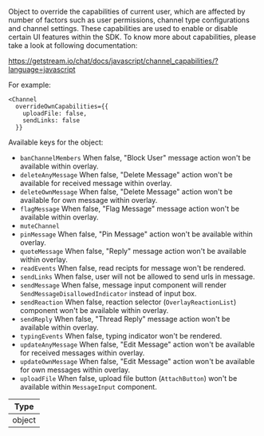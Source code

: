 Object to override the capabilities of current user, which are affected by number of factors such as user permissions, channel type configurations and channel settings.
These capabilities are used to enable or disable certain UI features within the SDK. To know more about capabilities, please take a look at following documentation:

https://getstream.io/chat/docs/javascript/channel_capabilities/?language=javascript

For example: 

```tsx
<Channel
  overrideOwnCapabilities={{
    uploadFile: false,
    sendLinks: false
  }}
```

Available keys for the object:

- `banChannelMembers` When false, "Block User" message action won't be available within overlay.
- `deleteAnyMessage` When false, "Delete Message" action won't be available for received message within overlay.
- `deleteOwnMessage` When false, "Delete Message" action won't be available for own message within overlay.
- `flagMessage` When false, "Flag Message" message action won't be available within overlay.
- `muteChannel`
- `pinMessage` When false, "Pin Message" action won't be available within overlay.
- `quoteMessage` When false, "Reply" message action won't be available within overlay.
- `readEvents` When false, read recipts for message won't be rendered.
- `sendLinks` When false, user will not be allowed to send urls in message.
- `sendMessage` When false, message input component will render `SendMessageDisallowedIndicator` instead of input box.
- `sendReaction` When false, reaction selector (`OverlayReactionList`) component won't be available within overlay.
- `sendReply` When false, "Thread Reply" message action won't be available within overlay.
- `typingEvents` When false, typing indicator won't be rendered.
- `updateAnyMessage` When false, "Edit Message" action won't be available for received messages within overlay.
- `updateOwnMessage` When false, "Edit Message" action won't be available for own messages within overlay.
- `uploadFile` When false, upload file button (`AttachButton`) won't be available within `MessageInput` component.

| Type |
| - |
| object | 